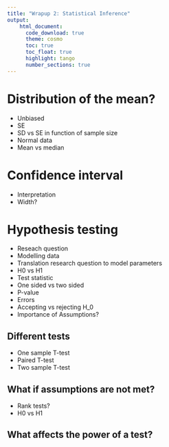 ```yaml
---
title: "Wrapup 2: Statistical Inference"   
output:
    html_document:
      code_download: true    
      theme: cosmo
      toc: true
      toc_float: true
      highlight: tango
      number_sections: true
---
```


# Distribution of the mean?
- Unbiased
- SE
- SD vs SE in function of sample size
- Normal data
- Mean vs median

# Confidence interval
- Interpretation
- Width?

# Hypothesis testing

- Reseach question
- Modelling data
- Translation research question to model parameters
- H0 vs H1
- Test statistic
- One sided vs two sided
- P-value
- Errors
- Accepting vs rejecting H_0
- Importance of Assumptions?

## Different tests
- One sample T-test 
- Paired T-test
- Two sample T-test

## What if assumptions are not met? 
- Rank tests?
- H0 vs H1

## What affects the power of a test? 
